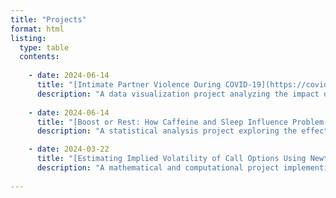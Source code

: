 ```yaml
---
title: "Projects"
format: html
listing:
  type: table
  contents:
      
    - date: 2024-06-14
      title: "[Intimate Partner Violence During COVID-19](https://covidipv.humspace.ucla.edu/)"
      description: "A data visualization project analyzing the impact of ethnocultural influences and external support systems on intimate partner violence during the COVID-19 pandemic, using survey data to uncover trends and disparities. "
      
    - date: 2024-06-14
      title: "[Boost or Rest: How Caffeine and Sleep Influence Problem-Solving](Stats101B_Project.pdf)"
      description: "A statistical analysis project exploring the effects of caffeine intake and nap duration on problem-solving abilities using a Two-Way Randomized Block Design. The study utilizes ANOVA, TukeyHSD, and data visualization techniques to assess cognitive performance outcomes."

    - date: 2024-03-22
      title: "[Estimating Implied Volatility of Call Options Using Newton-Raphson and the Black-Scholes Model](Math151A_Project.pdf)"
      description: "A mathematical and computational project implementing the Newton-Raphson method to approximate implied volatility in call options pricing."
      
---
```


